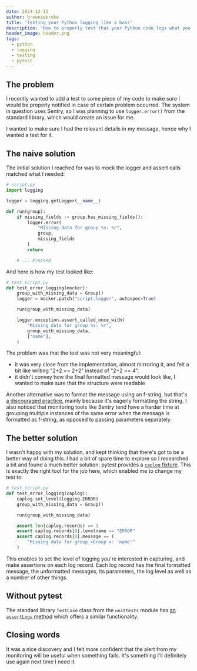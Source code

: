 ```yaml
---
date: 2024-12-13
author: browniebroke
title: 'Testing your Python logging like a boss'
description: 'How to properly test that your Python code logs what you expect.'
header_image: header.png
tags:
  - python
  - logging
  - testing
  - pytest
---
```


## The problem

I recently wanted to add a test to some piece of my code to make sure I would be properly notified in case of certain problem occurred. The system in question uses Sentry, so I was planning to use `logger.error()` from the standard library, which would create an issue for me.

I wanted to make sure I had the relevant details in my message, hence why I wanted a test for it.

## The naive solution

The initial solution I reached for was to mock the logger and assert calls matched what I needed:

```python
# script.py
import logging

logger = logging.getLogger(__name__)

def run(group):
    if missing_fields := group.has_missing_fields():
        logger.error(
            "Missing data for group %s: %r",
            group,
            missing_fields
        )
        return

    # ... Proceed
```

And here is how my test looked like:

```python
# test_script.py
def test_error_logging(mocker):
    group_with_missing_data = Group()
    logger = mocker.patch("script.logger", autospec=True)

    run(group_with_missing_data)

    logger.exception.assert_called_once_with(
        "Missing data for group %s: %r",
        group_with_missing_data,
        ["name"],
    )
```

The problem was that the test was not very meaningful:

- it was very close from the implementation, almost mirroring it, and felt a bit like writing "2+2 == 2+2" instead of "2+2 == 4".
- it didn't convey how the final formatted message would look like, I wanted to make sure that the structure were readable

Another alternative was to format the message using an f-string, but that's [a discouraged practice](https://docs.astral.sh/ruff/rules/logging-f-string/), mainly because it's eagerly formatting the string. I also noticed that monitoring tools like Sentry tend have a harder time at grouping multiple instances of the same error when the message is formatted as f-string, as opposed to passing parameters separately.

## The better solution

I wasn't happy with my solution, and kept thinking that there's got to be a better way of doing this. I had a bit of spare time to explore so I researched a bit and found a much better solution: pytest provides a [`caplog` fixture](https://docs.pytest.org/en/stable/how-to/logging.html#caplog-fixture). This is exactly the right tool for the job here, which enabled me to change my test to:

```python
# test_script.py
def test_error_logging(caplog):
    caplog.set_level(logging.ERROR)
    group_with_missing_data = Group()

    run(group_with_missing_data)

    assert len(caplog.records) == 1
    assert caplog.records[0].levelname == "ERROR"
    assert caplog.records[0].message == (
        "Missing data for group <Group >: 'name'"
    )
```

This enables to set the level of logging you're interested in capturing, and make assertions on each log record. Each log record has the final formatted message, the unformatted messages, its parameters, the log level as well as a number of other things.

## Without pytest

The standard library `TestCase` class from the `unittests` module has [an `assertLogs` method](https://docs.python.org/3/library/unittest.html#unittest.TestCase.assertLogs) which offers a similar functionality.

## Closing words

It was a nice discovery and I felt more confident that the alert from my monitoring will be useful when something fails. It's something I'll definitely use again next time I need it.
